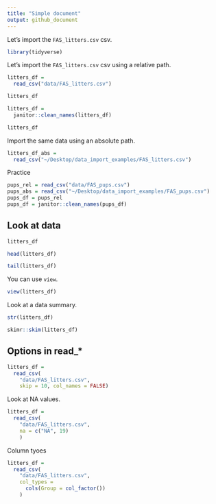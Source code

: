 ```yaml
---
title: "Simple document"
output: github_document
---
```


Let's import the `FAS_litters.csv` csv.

```r
library(tidyverse)
```

Let's import the `FAS_litters.csv` csv using a relative path.

```r
litters_df = 
  read_csv("data/FAS_litters.csv")

litters_df

litters_df = 
  janitor::clean_names(litters_df)

litters_df
```

Import the same data using an absolute path.

```r
litters_df_abs = 
  read_csv("~/Desktop/data_import_examples/FAS_litters.csv")
```

Practice

```r
pups_rel = read_csv("data/FAS_pups.csv")
pups_abs = read_csv("~/Desktop/data_import_examples/FAS_pups.csv")
pups_df = pups_rel
pups_df = janitor::clean_names(pups_df)
```

## Look at data

```r
litters_df

head(litters_df)

tail(litters_df)
```

You can use `view`.

```r
view(litters_df)
```

Look at a data summary.

```r
str(litters_df)

skimr::skim(litters_df)
```

## Options in read_*

```r
litters_df = 
  read_csv(
    "data/FAS_litters.csv",
    skip = 10, col_names = FALSE)
```

Look at NA values.

```r
litters_df = 
  read_csv(
    "data/FAS_litters.csv",
    na = c("NA", 19)
    )
```

Column tyoes
```r
litters_df = 
  read_csv(
    "data/FAS_litters.csv",
    col_types = 
      cols(Group = col_factor())
    )
```